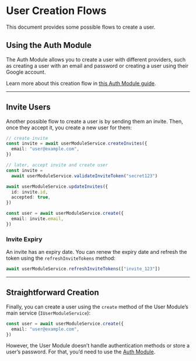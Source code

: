 # User Creation Flows

This document provides some possible flows to create a user.

## Using the Auth Module

The Auth Module allows you to create a user with different providers, such as creating a user with an email and password or creating a user using their Google account.

Learn more about this creation flow in [this Auth Module guide](../../auth/user-creation/index.mdx).

---

## Invite Users

Another possible flow to create a user is by sending them an invite. Then, once they accept it, you create a new user for them:

```ts
// create invite
const invite = await userModuleService.createInvites({
  email: "user@example.com",
})

// later, accept invite and create user
const invite =
  await userModuleService.validateInviteToken("secret123")

await userModuleService.updateInvites({
  id: invite.id,
  accepted: true,
})

const user = await userModuleService.create({
  email: invite.email,
})
```

### Invite Expiry

An invite has an expiry date. You can renew the expiry date and refresh the token using the `refreshInviteTokens` method:

```ts
await userModuleService.refreshInviteTokens(["invite_123"])
```

---

## Straightforward Creation

Finally, you can create a user using the `create` method of the User Module’s main service (`IUserModuleService`):

```ts
const user = await userModuleService.create({
  email: "user@example.com",
})
```

However, the User Module doesn’t handle authentication methods or store a user’s password. For that, you’d need to use the [Auth Module](../../auth/index.mdx).
